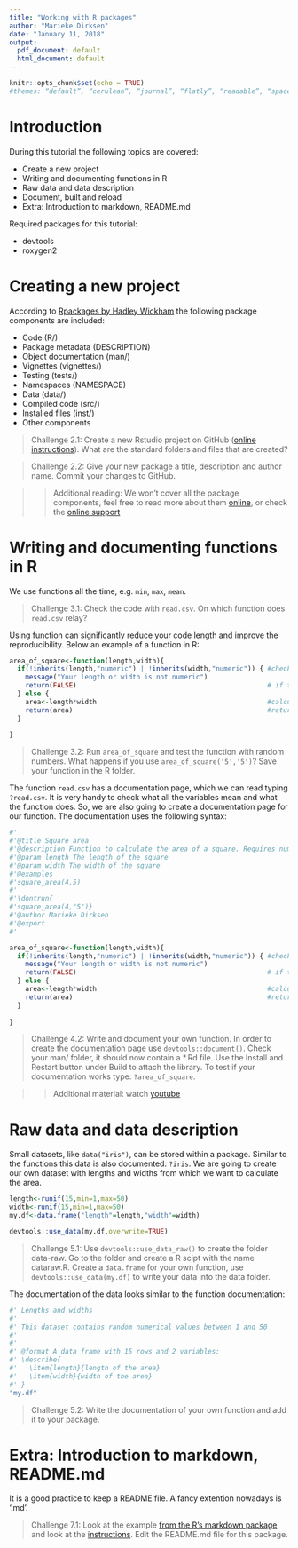 ```yaml
---
title: "Working with R packages"
author: "Marieke Dirksen"
date: "January 11, 2018"
output:
  pdf_document: default
  html_document: default
---
```

```r
knitr::opts_chunk$set(echo = TRUE)
#themes: “default”, “cerulean”, “journal”, “flatly”, “readable”, “spacelab”, “united”, “cosmo”, “lumen”, “paper”, “sandstone”, “simplex”, “yeti"
```


# Introduction
During this tutorial the following topics are covered:

* Create a new project
* Writing and documenting functions in R
* Raw data and data description
* Document, built and reload 
* Extra: Introduction to markdown, README.md

Required packages for this tutorial:

* devtools
* roxygen2

# Creating a new project
According to [Rpackages by Hadley Wickham](http://r-pkgs.had.co.nz) the following package components are included:

* Code (R/)
* Package metadata (DESCRIPTION)
* Object documentation (man/)
* Vignettes (vignettes/)
* Testing (tests/)
* Namespaces (NAMESPACE)
* Data (data/)
* Compiled code (src/)
* Installed files (inst/)
* Other components 

> Challenge 2.1: Create a new Rstudio project on GitHub ([online instructions](http://jennybc.github.io/2014-05-12-ubc/ubc-r/session2.4_github.html)). What are the standard folders and files that are created?

> Challenge 2.2: Give your new package a title, description and author name. Commit your changes to GitHub. 

>> Additional reading: We won't cover all the package components, feel free to read more about them [online ](http://r-pkgs.had.co.nz), or check the [online support](https://support.rstudio.com/hc/en-us/articles/200526207-Using-Projects)

# Writing and documenting functions in R

We use functions all the time, e.g. `min`, `max`, `mean`.

> Challenge 3.1: Check the code with `read.csv`. On which function does `read.csv` relay? 

Using function can significantly reduce your code length and improve the reproducibility. Below an example of a function in R:

```r
area_of_square<-function(length,width){
  if(!inherits(length,"numeric") | !inherits(width,"numeric")) { #check if the input is numeric
    message("Your length or width is not numeric")
    return(FALSE)                                                # if the input is not numeric FALSE is returned 
  } else {
    area<-length*width                                           #calculating the area of the square
    return(area)                                                 #returning the variable area
  }
    
}

```

> Challenge 3.2: Run `area_of_square` and test the function with random numbers. What happens if you use `area_of_square('5','5')`? Save your function in the R folder. 

The function `read.csv` has a documentation page, which we can read typing `?read.csv`. It is very handy to check what all the variables mean and what the function does. So, we are also going to create a documentation page for our function. The documentation uses the following syntax: 

```r
#'
#'@title Square area
#'@description Function to calculate the area of a square. Requires numeric input. 
#'@param length The length of the square 
#'@param width The width of the square 
#'@examples
#'square_area(4,5)
#'
#'\dontrun{
#'square_area(4,"5")}
#'@author Marieke Dirksen
#'@export
#'

area_of_square<-function(length,width){
  if(!inherits(length,"numeric") | !inherits(width,"numeric")) { #check if the input is numeric
    message("Your length or width is not numeric")
    return(FALSE)                                                # if the input is not numeric FALSE is returned 
  } else {
    area<-length*width                                           #calculating the area of the square
    return(area)                                                 #returning the variable area
  }
    
}

```

> Challenge 4.2: Write and document your own function. In order to create the documentation page use `devtools::document()`. Check your man/ folder, it should now contain a *.Rd file. Use the Install and Restart button under Build to attach the library. To test if your documentation works type: `?area_of_square`.  

>> Additional material: watch [youtube](https://www.youtube.com/watch?v=WK3_JAPP7ZM)

# Raw data and data description

Small datasets, like `data("iris")`, can be stored within a package. Similar to the functions this data is also documented: `?iris`. We are going to create our own dataset with lengths and widths from which we want to calculate the area. 

```r
length<-runif(15,min=1,max=50)
width<-runif(15,min=1,max=50)
my.df<-data.frame("length"=length,"width"=width)

devtools::use_data(my.df,overwrite=TRUE)
```

> Challenge 5.1: Use `devtools::use_data_raw()` to create the folder data-raw. Go to the folder and create a R scipt with the name dataraw.R. Create a `data.frame` for your own function, use `devtools::use_data(my.df)` to write your data into the data folder. 

The documentation of the data looks similar to the function documentation:

```r
#' Lengths and widths
#'
#' This dataset contains random numerical values between 1 and 50
#' 
#'
#' @format A data frame with 15 rows and 2 variables:
#' \describe{
#'   \item{length}{length of the area}
#'   \item{width}{width of the area}
#' }
"my.df"

```

> Challenge 5.2: Write the documentation of your own function and add it to your package. 

# Extra: Introduction to markdown, README.md

It is a good practice to keep a README file. A fancy extention nowadays is '.md'. 

> Challenge 7.1: Look at the example [from the R's markdown package](https://github.com/rstudio/rmarkdown) and look at the [instructions](http://stat545.com/packages05_foofactors-package-02.html#use-readme.rmd). Edit the README.md file for this package.  

